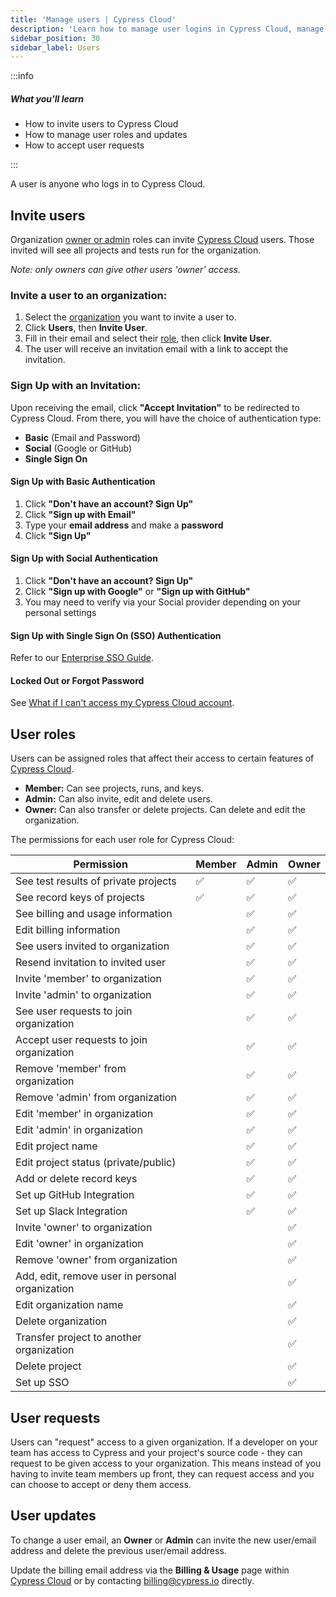 ```yaml
---
title: 'Manage users | Cypress Cloud'
description: 'Learn how to manage user logins in Cypress Cloud, manage user roles, and accept user requests.'
sidebar_position: 30
sidebar_label: Users
---
```


:::info

##### <Icon name="question-circle" color="#4BBFD2" /> What you'll learn

- How to invite users to Cypress Cloud
- How to manage user roles and updates
- How to accept user requests

:::

A user is anyone who logs in to Cypress Cloud.

## Invite users

Organization [owner or admin](#User-roles) roles can invite
[Cypress Cloud](https://on.cypress.io/cloud) users. Those invited will see all
projects and tests run for the organization.

_Note: only owners can give other users 'owner' access._

### Invite a user to an organization:

1. Select the [organization](/cloud/account-management/organizations) you
   want to invite a user to.
2. Click **Users**, then **Invite User**.
3. Fill in their email and select their [role](#User-roles), then click **Invite
   User**.
4. The user will receive an invitation email with a link to accept the
   invitation.

<DocsImage
  src="/img/cloud/users/invite-user-dialog.jpg"
  alt="Invite User dialog"
/>

### Sign Up with an Invitation:

Upon receiving the email, click **"Accept Invitation"** to be redirected to
Cypress Cloud. From there, you will have the choice of authentication type:

- **Basic** (Email and Password)
- **Social** (Google or GitHub)
- **Single Sign On**

#### **Sign Up with Basic Authentication**

1. Click **"Don't have an account? Sign Up"**
2. Click **"Sign up with Email"**
3. Type your **email address** and make a **password**
4. Click **"Sign Up"**

#### **Sign Up with Social Authentication**

1. Click **"Don't have an account? Sign Up"**
2. Click **"Sign up with Google"** or **"Sign up with GitHub"**
3. You may need to verify via your Social provider depending on your personal
   settings

#### **Sign Up with Single Sign On (SSO) Authentication**

Refer to our
[Enterprise SSO Guide](/cloud/account-management/enterprise-sso).

#### Locked Out or Forgot Password

See
[What if I can't access my Cypress Cloud account](/cloud/faq#What-if-I-cant-access-my-Cypress-Cloud-account).

## User roles

Users can be assigned roles that affect their access to certain features of
[Cypress Cloud](https://on.cypress.io/cloud).

- **Member:** Can see projects, runs, and keys.
- **Admin:** Can also invite, edit and delete users.
- **Owner:** Can also transfer or delete projects. Can delete and edit the
  organization.

The permissions for each user role for Cypress Cloud:

| Permission                                      | Member | Admin | Owner |
| ----------------------------------------------- | ------ | ----- | ----- |
| See test results of private projects            | ✅     | ✅    | ✅    |
| See record keys of projects                     | ✅     | ✅    | ✅    |
| See billing and usage information               |        | ✅    | ✅    |
| Edit billing information                        |        | ✅    | ✅    |
| See users invited to organization               |        | ✅    | ✅    |
| Resend invitation to invited user               |        | ✅    | ✅    |
| Invite 'member' to organization                 |        | ✅    | ✅    |
| Invite 'admin' to organization                  |        | ✅    | ✅    |
| See user requests to join organization          |        | ✅    | ✅    |
| Accept user requests to join organization       |        | ✅    | ✅    |
| Remove 'member' from organization               |        | ✅    | ✅    |
| Remove 'admin' from organization                |        | ✅    | ✅    |
| Edit 'member' in organization                   |        | ✅    | ✅    |
| Edit 'admin' in organization                    |        | ✅    | ✅    |
| Edit project name                               |        | ✅    | ✅    |
| Edit project status (private/public)            |        | ✅    | ✅    |
| Add or delete record keys                       |        | ✅    | ✅    |
| Set up GitHub Integration                       |        | ✅    | ✅    |
| Set up Slack Integration                        |        | ✅    | ✅    |
| Invite 'owner' to organization                  |        |       | ✅    |
| Edit 'owner' in organization                    |        |       | ✅    |
| Remove 'owner' from organization                |        |       | ✅    |
| Add, edit, remove user in personal organization |        |       | ✅    |
| Edit organization name                          |        |       | ✅    |
| Delete organization                             |        |       | ✅    |
| Transfer project to another organization        |        |       | ✅    |
| Delete project                                  |        |       | ✅    |
| Set up SSO                                      |        |       | ✅    |

## User requests

Users can "request" access to a given organization. If a developer on your team
has access to Cypress and your project's source code - they can request to be
given access to your organization. This means instead of you having to invite
team members up front, they can request access and you can choose to accept or
deny them access.

<DocsImage
  src="/img/cloud/users/request-access-to-organization.png"
  alt="Request access to project"
/>

## User updates

To change a user email, an **Owner** or **Admin** can invite the new user/email
address and delete the previous user/email address.

Update the billing email address via the **Billing & Usage** page within
[Cypress Cloud](https://on.cypress.io/cloud) or by contacting
[billing@cypress.io](mailto:billing@cypress.io) directly.
